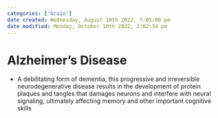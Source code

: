 ```yaml
---
categories: ['brain']
date created: Wednesday, August 10th 2022, 7:05:00 pm
date modified: Monday, October 10th 2022, 2:02:34 pm
---
```


# Alzheimer’s Disease
- A debilitating form of dementia, this progressive and irreversible neurodegenerative disease results in the development of protein plaques and tangles that damages neurons and interfere with neural signaling, ultimately affecting memory and other important cognitive skills



